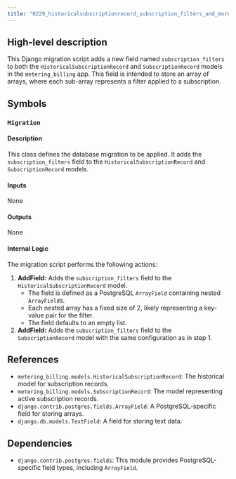 ```yaml
---
title: "0229_historicalsubscriptionrecord_subscription_filters_and_more.py"
---
```


## High-level description
This Django migration script adds a new field named `subscription_filters` to both the `HistoricalSubscriptionRecord` and `SubscriptionRecord` models in the `metering_billing` app. This field is intended to store an array of arrays, where each sub-array represents a filter applied to a subscription.

## Symbols

### `Migration`
#### Description
This class defines the database migration to be applied. It adds the `subscription_filters` field to the `HistoricalSubscriptionRecord` and `SubscriptionRecord` models.

#### Inputs
None

#### Outputs
None

#### Internal Logic
The migration script performs the following actions:

1. **AddField:** Adds the `subscription_filters` field to the `HistoricalSubscriptionRecord` model.
    - The field is defined as a PostgreSQL `ArrayField` containing nested `ArrayField`s.
    - Each nested array has a fixed size of 2, likely representing a key-value pair for the filter.
    - The field defaults to an empty list.
2. **AddField:** Adds the `subscription_filters` field to the `SubscriptionRecord` model with the same configuration as in step 1.

## References
- `metering_billing.models.HistoricalSubscriptionRecord`: The historical model for subscription records.
- `metering_billing.models.SubscriptionRecord`: The model representing active subscription records.
- `django.contrib.postgres.fields.ArrayField`: A PostgreSQL-specific field for storing arrays.
- `django.db.models.TextField`: A field for storing text data.

## Dependencies
- `django.contrib.postgres.fields`: This module provides PostgreSQL-specific field types, including `ArrayField`. 
